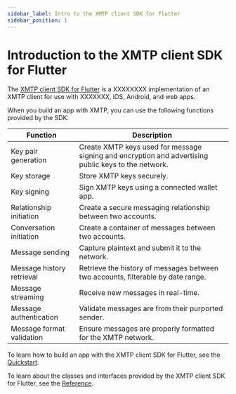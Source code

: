 ```yaml
---
sidebar_label: Intro to the XMTP client SDK for Flutter
sidebar_position: 1
---
```


# Introduction to the XMTP client SDK for Flutter

The [XMTP client SDK for Flutter](https://github.com/xmtp/xmtp-js) is a XXXXXXXX implementation of an XMTP client for use with XXXXXXX, iOS, Android, and web apps.

When you build an app with XMTP, you can use the following functions provided by the SDK:

| Function | Description |
| --- | --- |
| Key pair generation | Create XMTP keys used for message signing and encryption and advertising public keys to the network. |
| Key storage | Store XMTP keys securely. |
| Key signing | Sign XMTP keys using a connected wallet app. |
| Relationship initiation | Create a secure messaging relationship between two accounts. |
| Conversation initiation | Create a container of messages between two accounts. |
| Message sending | Capture plaintext and submit it to the network. |
| Message history retrieval | Retrieve the history of messages between two accounts, filterable by date range. |
| Message streaming | Receive new messages in real-time. |
| Message authentication | Validate messages are from their purported sender. |
| Message format validation | Ensure messages are properly formatted for the XMTP network. |

To learn how to build an app with the XMTP client SDK for Flutter, see the [Quickstart](/docs/client-sdk/flutter/tutorials/placeholder).

To learn about the classes and interfaces provided by the XMTP client SDK for Flutter, see the [Reference](/docs/client-sdk/flutter/reference/placeholder).

<Feedback url="https://github.com/orgs/xmtp/discussions/categories/q-a"/>
